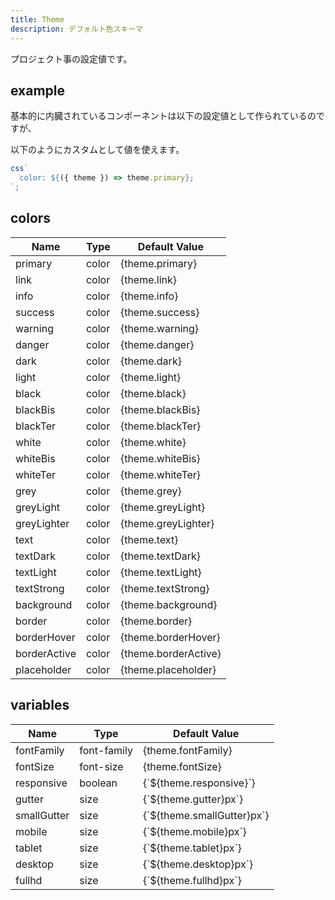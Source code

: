 ```yaml
---
title: Theme
description: デフォルト色スキーマ
---
```



プロジェクト事の設定値です。

## example

基本的に内臓されているコンポーネントは以下の設定値として作られているのですが、

以下のようにカスタムとして値を使えます。

```javascript
css`
  color: ${({ theme }) => theme.primary};
`;
```

## colors

<Table striped bordered>
  <thead>
    <tr>
      <th>Name</th>
      <th>Type</th>
      <th>Default Value</th>
    </tr>
  </thead>
  <tbody>
    <tr>
      <td>primary</td>
      <td><Tag>color</Tag></td>
      <td><Cube color={theme.primary} />{theme.primary}</td>
    </tr>
    <tr>
      <td>link</td>
      <td><Tag>color</Tag></td>
      <td><Cube color={theme.link} />{theme.link}</td>
    </tr>
    <tr>
      <td>info</td>
      <td><Tag>color</Tag></td>
      <td><Cube color={theme.info} />{theme.info}</td>
    </tr>
    <tr>
      <td>success</td>
      <td><Tag>color</Tag></td>
      <td><Cube color={theme.success} />{theme.success}</td>
    </tr>
    <tr>
      <td>warning</td>
      <td><Tag>color</Tag></td>
      <td><Cube color={theme.warning} />{theme.warning}</td>
    </tr>
    <tr>
      <td>danger</td>
      <td><Tag>color</Tag></td>
      <td><Cube color={theme.danger} />{theme.danger}</td>
    </tr>
    <tr>
      <td>dark</td>
      <td><Tag>color</Tag></td>
      <td><Cube color={theme.dark} />{theme.dark}</td>
    </tr>
    <tr>
      <td>light</td>
      <td><Tag>color</Tag></td>
      <td><Cube color={theme.light} />{theme.light}</td>
    </tr>
    <tr>
      <td>black</td>
      <td><Tag>color</Tag></td>
      <td><Cube color={theme.black} />{theme.black}</td>
    </tr>
    <tr>
      <td>blackBis</td>
      <td><Tag>color</Tag></td>
      <td><Cube color={theme.blackBis} />{theme.blackBis}</td>
    </tr>
    <tr>
      <td>blackTer</td>
      <td><Tag>color</Tag></td>
      <td><Cube color={theme.blackTer} />{theme.blackTer}</td>
    </tr>
    <tr>
      <td>white</td>
      <td><Tag>color</Tag></td>
      <td><Cube color={theme.white} />{theme.white}</td>
    </tr>
    <tr>
      <td>whiteBis</td>
      <td><Tag>color</Tag></td>
      <td><Cube color={theme.whiteBis} />{theme.whiteBis}</td>
    </tr>
    <tr>
      <td>whiteTer</td>
      <td><Tag>color</Tag></td>
      <td><Cube color={theme.whiteTer} />{theme.whiteTer}</td>
    </tr>
    <tr>
      <td>grey</td>
      <td><Tag>color</Tag></td>
      <td><Cube color={theme.grey} />{theme.grey}</td>
    </tr>
    <tr>
      <td>greyLight</td>
      <td><Tag>color</Tag></td>
      <td><Cube color={theme.greyLight} />{theme.greyLight}</td>
    </tr>
    <tr>
      <td>greyLighter</td>
      <td><Tag>color</Tag></td>
      <td><Cube color={theme.greyLighter} />{theme.greyLighter}</td>
    </tr>
    <tr>
      <td>text</td>
      <td><Tag>color</Tag></td>
      <td><Cube color={theme.text} />{theme.text}</td>
    </tr>
    <tr>
      <td>textDark</td>
      <td><Tag>color</Tag></td>
      <td><Cube color={theme.textDark} />{theme.textDark}</td>
    </tr>
    <tr>
      <td>textLight</td>
      <td><Tag>color</Tag></td>
      <td><Cube color={theme.textLight} />{theme.textLight}</td>
    </tr>
    <tr>
      <td>textStrong</td>
      <td><Tag>color</Tag></td>
      <td><Cube color={theme.textStrong} />{theme.textStrong}</td>
    </tr>
    <tr>
      <td>background</td>
      <td><Tag>color</Tag></td>
      <td><Cube color={theme.background} />{theme.background}</td>
    </tr>
    <tr>
      <td>border</td>
      <td><Tag>color</Tag></td>
      <td><Cube color={theme.border} />{theme.border}</td>
    </tr>
    <tr>
      <td>borderHover</td>
      <td><Tag>color</Tag></td>
      <td><Cube color={theme.borderHover} />{theme.borderHover}</td>
    </tr>
    <tr>
      <td>borderActive</td>
      <td><Tag>color</Tag></td>
      <td><Cube color={theme.borderActive} />{theme.borderActive}</td>
    </tr>
    <tr>
      <td>placeholder</td>
      <td><Tag>color</Tag></td>
      <td><Cube color={theme.placeholder} />{theme.placeholder}</td>
    </tr>
  </tbody>
</Table>

## variables

<Table striped bordered>
  <thead>
    <tr>
      <th>Name</th>
      <th>Type</th>
      <th>Default Value</th>
    </tr>
  </thead>
  <tbody>
    <tr>
      <td>fontFamily</td>
      <td><Tag>font-family</Tag></td>
      <td>{theme.fontFamily}</td>
    </tr>
    <tr>
      <td>fontSize</td>
      <td><Tag>font-size</Tag></td>
      <td>{theme.fontSize}</td>
    </tr>
    <tr>
      <td>responsive</td>
      <td><Tag>boolean</Tag></td>
      <td>{`${theme.responsive}`}</td>
    </tr>
    <tr>
      <td>gutter</td>
      <td><Tag>size</Tag></td>
      <td>{`${theme.gutter}px`}</td>
    </tr>
    <tr>
      <td>smallGutter</td>
      <td><Tag>size</Tag></td>
      <td>{`${theme.smallGutter}px`}</td>
    </tr>
    <tr>
      <td>mobile</td>
      <td><Tag>size</Tag></td>
      <td>{`${theme.mobile}px`}</td>
    </tr>
    <tr>
      <td>tablet</td>
      <td><Tag>size</Tag></td>
      <td>{`${theme.tablet}px`}</td>
    </tr>
    <tr>
      <td>desktop</td>
      <td><Tag>size</Tag></td>
      <td>{`${theme.desktop}px`}</td>
    </tr>
    <tr>
      <td>fullhd</td>
      <td><Tag>size</Tag></td>
      <td>{`${theme.fullhd}px`}</td>
    </tr>
  </tbody>
</Table>
